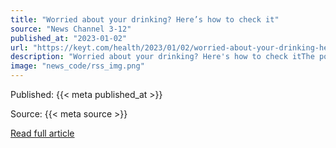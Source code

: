 ```yaml
---
title: "Worried about your drinking? Here’s how to check it"
source: "News Channel 3-12"
published_at: "2023-01-02"
url: "https://keyt.com/health/2023/01/02/worried-about-your-drinking-heres-how-to-check-it/"
description: "Worried about your drinking? Here's how to check itThe post Worried about your drinking? Here&#8217;s how to check it appeared first on News Channel 3-12."
image: "news_code/rss_img.png"
---
```



  Published: {{< meta published_at >}}
  

  Source: {{< meta source >}}
  

  [Read full article]({{< meta url >}})
  

